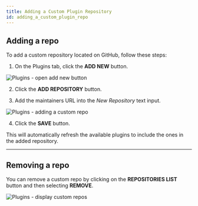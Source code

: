 ```yaml
---
title: Adding a Custom Plugin Repository
id: adding_a_custom_plugin_repo
---
```


## Adding a repo

To add a custom repository located on GitHub, follow these steps:

1. On the Plugins tab, click the **ADD NEW** button.

![Plugins - open add new button](/img/unmanic-plugins-add-new-button.png "unmanic-plugins-add-new-button")

2. Click the **ADD REPOSITORY** button.

3. Add the maintainers URL into the *New Repository* text input.

![Plugins - adding a custom repo](/img/unmanic-plugins-add-custom-repositories.png "unmanic-plugins-add-custom-repositories")

4. Click the **SAVE** button.

This will automatically refresh the available plugins to include the ones in the added repository.

---

## Removing a repo

You can remove a custom repo by clicking on the **REPOSITORIES LIST** button and then selecting **REMOVE**.

![Plugins - display custom repos](/img/unmanic-plugins-add-custom-repositories-list.png "unmanic-plugins-add-custom-repositories-list")
